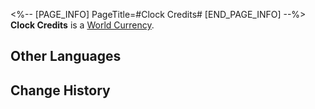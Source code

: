 <%-- [PAGE_INFO]
PageTitle=#Clock Credits#
[END_PAGE_INFO] --%>
{{Item Infobox
|id          = 120003
|image       = Item Clock Credits.png{{subst:void|<!--$UPLOAD:<<SpriteOutput/ItemFigures/120003.png>-<Item Clock Credits.png>-<Item Icons>>-->}}
|type        = World Currency
|invCategory = Valuables
|rarity      = 3
|effect      = 
|description = This is said to be a commemorative currency issued personally by the Watchmaker. Can only be used at the Clockie Statue.
|source1     = [[Exploring Penacony]]
|source2     = [[Trailblaze Missions]]
|source3     = [[Adventure Missions]]
}}
{{Description|A mysterious banknote, whose origin is unknown even to The Family. It features the classic image of Clockie on the front. This currency is prohibited for regular transactions in the Dreamscape world, and only a few people know its true purpose.}}
'''Clock Credits''' is a [[World Currency]].

==Other Languages==
{{Other Languages
|en   = Clock Credits
|zhs  = 金表钞
|zht  = 金錶鈔
|ja   = クロックマネー
|ko   = 금시계 크레딧
|es   = Relocréditos
|fr   = Crédits Chronou
|ru   = Часокредиты
|th   = เครดิตนาฬิกาทอง
|vi   = Tiền Đồng Hồ Vàng
|de   = Clock-Credits
|id   = Clock Credit
|pt   = Créditos de Relógio
}}

==Change History==
{{Change History|2.0}}
